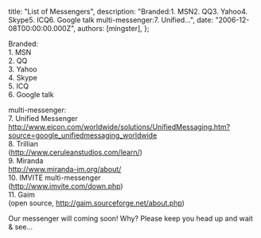 
  title: "List of Messengers",
  description: "Branded:1. MSN2. QQ3. Yahoo4. Skype5. ICQ6. Google talk multi-messenger:7. Unified...",
  date: "2006-12-08T00:00:00.000Z",
  authors: [mingster],
};

<p>Branded:<br />1. MSN<br />2. QQ<br />3. Yahoo<br />4. Skype<br />5. ICQ<br />6. Google talk</p>
<p>multi-messenger:<br />7. Unified Messenger<br /><a href="http://www.eicon.com/worldwide/solutions/UnifiedMessaging.htm?source=google_unifiedmessaging_worldwide">http://www.eicon.com/worldwide/solutions/UnifiedMessaging.htm?source=google_unifiedmessaging_worldwide</a><br />8. Trillian<br />(<a href="http://www.ceruleanstudios.com/learn/">http://www.ceruleanstudios.com/learn/</a>)<br />9. Miranda<br /><a href="http://www.miranda-im.org/about/">http://www.miranda-im.org/about/</a><br />10. IMVITE multi-messenger<br />(<a href="http://www.imvite.com/down.php">http://www.imvite.com/down.php</a>)<br />11. Gaim<br />(open source, <a href="http://gaim.sourceforge.net/about.php">http://gaim.sourceforge.net/about.php</a>)</p>
<p>Our messenger will coming soon!  Why?  Please keep you head up and wait &amp; see...</p>
